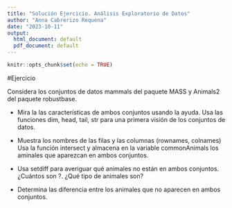 ```yaml
---
title: "Solución Ejercicio. Análisis Exploratorio de Datos"
author: "Anna Cabrerizo Requena"
date: "2023-10-11"
output:
  html_document: default
  pdf_document: default
---
```


```r
knitr::opts_chunk$set(echo = TRUE)
```

#Ejercicio

Considera los conjuntos de datos mammals del paquete MASS y Animals2 del paquete robustbase.

* Mira la las características de ambos conjuntos usando la ayuda.
Usa las funciones dim, head, tail, str para una primera visión de los conjuntos de datos.

* Muestra los nombres de las filas y las columnas (rownames, colnames)
Usa la función intersect y almacena en la variable commonAnimals los aminales que aparezcan en ambos conjuntos.

* Usa setdiff para averiguar qué animales no están en ambos conjuntos. ¿Cuántos son ?. ¿Qué tipo de animales son?

* Determina las diferencia entre los animales que no aparecen en ambos conjuntos.



